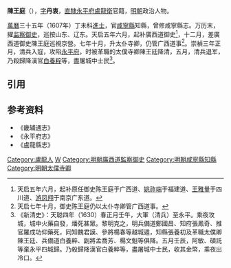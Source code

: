 '''陳王庭'''（{{bd|?||?|catIdx=C陳}}），[[表字|字]]'''丹衷'''，[[直隸|直隸]][[永平府|永平府]][[盧龍縣|盧龍衛]]官籍，[[明朝|明朝]]政治人物。

[[萬曆|萬曆]]三十五年（1607年）丁未科[[進士|進士]]，官[[咸寧縣|咸寧縣]]知縣，曾修咸寧縣志。万历末，擢[[监察御史|监察御史]]，巡按山东、辽东。天启五年六月，起补廣西道御史<ref>天启五年六月，起补原任御史陈王庭于广西道、[[姚祚端|姚祚端]]于福建道、[[王雅量|王雅量]]于四川道、[[游凤翔|游凤翔]]于南京广东道。</ref>，十二月，差廣西道御史陳王庭巡視京營。七年十月，升太仆寺卿，仍管广西道事<ref>天启七年十月，御史陈王庭仍以太仆寺卿管广西道事。</ref>。崇禎三年正月，清兵入寇，攻陷[[永平府|永平府]]，时被革職的太僕寺卿陳王廷降清，五月，清兵退军，乃殺歸降漢官[[白養粹|白養粹]]等，盡屠城中士民<ref>《新清史》：天聪四年（1630）春正月壬午，大軍（清兵）至永平。乘夜攻城，城中火藥自發，燔死甚眾。黎明克之，明兵備道鄭國昌、知府張鳳奇、推官羅成功仰藥死，同知魏君謨、參將楊春等越城遁，知縣張養初及革職太僕卿陳王廷、兵備道白養粹、副將孟喬芳、楊文魁等俱降。五月壬辰，阿敏、碩託等棄永平四城歸。乃殺歸降漢官白養粹等，盡屠城中士民，收其金幣，乘夜出冷口。</ref>。

{{start box}}
{{s-off}}
{{s-before|[[满朝薦|满朝薦]]<br>}}
{{s-title|明朝咸宁县知县|1607年—1610年}}
{{s-after|[[张允登|张允登]]<br>}}
{{end box}}

==引用==
{{reflist}}

==参考资料==
* 《畿辅通志》
* 《永平府志》
* 《盧龍縣志》

{{明朝人小作品}}
{{萬曆三十五年丁未科殿試金榜}}
{{DEFAULTSORT:Chen陳}}
[[Category:盧龍人|Category:盧龍人]]
[[Category:陳姓|W]]
[[Category:明朝廣西道監察御史|Category:明朝廣西道監察御史]]
[[Category:明朝咸寧縣知縣|Category:明朝咸寧縣知縣]]
[[Category:明朝太僕寺卿|Category:明朝太僕寺卿]]